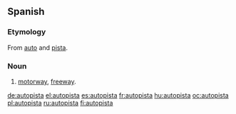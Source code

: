 ==Spanish==

===Etymology===
From [[auto]] and [[pista]].

===Noun===
{{es-noun-f}}

# [[motorway]], [[freeway]].

[[de:autopista]]
[[el:autopista]]
[[es:autopista]]
[[fr:autopista]]
[[hu:autopista]]
[[oc:autopista]]
[[pl:autopista]]
[[ru:autopista]]
[[fi:autopista]]